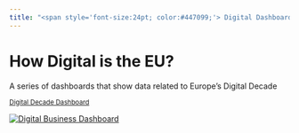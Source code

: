 ```yaml
---
title: "<span style='font-size:24pt; color:#447099;'> Digital Dashboards </span> "
---
```



# How Digital is the EU?

::: larger
A series of dashboards that show data related to Europe’s Digital Decade
:::

::: {.grid .my-custom-grid}
::: {.card .border-2 .rounded-3 .g-col-12 .g-col-sm-6 .g-col-md-4 .mb-2 data-index="18"}
::: {.card-header .py-1 .px-2 .border-bottom .border-1 .bg-light}
<small class="card-text inline-block"> <a href="https://cozminasecula.github.io/digital_decade_dashboard/dashboards/dashboard_digital_business.html" target='_blank' class="listing-title" data-original-href="https://cozminasecula.github.io/digital_decade_dashboard/dashboards/dashboard_digital_business.html"> Digital Decade Dashboard </a> <a href="https://github.com/CozminaSecula/digital_decade_dashboard/blob/main/dashboards/dashboard_digital_business.qmd" target='_blank' title="View source code" class="source-code card-text float-end inline-block" data-original-href="https://github.com/CozminaSecula/digital_decade_dashboard/blob/main/dashboards/dashboard_digital_business.qmd"> <i class="bi-code-slash"></i> </a> </small>
:::

<a href="https://cozminasecula.github.io/digital_decade_dashboard/dashboards/dashboard_digital_business.html" target='_blank' data-original-href="https://cozminasecula.github.io/digital_decade_dashboard/dashboards/dashboard_digital_business.html"> <img src="dashboards/image/dashboard_digital_business.png" alt="Digital Business Dashboard" class="card-img-top"/> </a>
:::
:::

